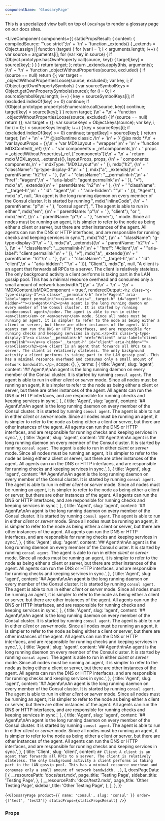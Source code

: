 ```yaml
---
componentName: 'GlossaryPage'
---
```


This is a specialized view built on top of `DocsPage` to render a glossary page on our docs sites.

<LiveComponent
  components={{
    staticPropsResult: {
      content: {
        compiledSource:
          '"use strict";\n' +
          '\n' +
          'function _extends() { _extends = Object.assign || function (target) { for (var i = 1; i < arguments.length; i++) { var source = arguments[i]; for (var key in source) { if (Object.prototype.hasOwnProperty.call(source, key)) { target[key] = source[key]; } } } return target; }; return _extends.apply(this, arguments); }\n' +
          '\n' +
          'function _objectWithoutProperties(source, excluded) { if (source == null) return {}; var target = _objectWithoutPropertiesLoose(source, excluded); var key, i; if (Object.getOwnPropertySymbols) { var sourceSymbolKeys = Object.getOwnPropertySymbols(source); for (i = 0; i < sourceSymbolKeys.length; i++) { key = sourceSymbolKeys[i]; if (excluded.indexOf(key) >= 0) continue; if (!Object.prototype.propertyIsEnumerable.call(source, key)) continue; target[key] = source[key]; } } return target; }\n' +
          '\n' +
          'function _objectWithoutPropertiesLoose(source, excluded) { if (source == null) return {}; var target = {}; var sourceKeys = Object.keys(source); var key, i; for (i = 0; i < sourceKeys.length; i++) { key = sourceKeys[i]; if (excluded.indexOf(key) >= 0) continue; target[key] = source[key]; } return target; }\n' +
          '\n' +
          '/* @jsxRuntime classic */\n' +
          '\n' +
          '/* @jsx mdx */\n' +
          'var layoutProps = {};\n' +
          'var MDXLayout = "wrapper";\n' +
          '\n' +
          'function MDXContent(_ref) {\n' +
          ' var components = _ref.components,\n' +
          ' props = _objectWithoutProperties(_ref, ["components"]);\n' +
          '\n' +
          ' return mdx(MDXLayout, _extends({}, layoutProps, props, {\n' +
          ' components: components,\n' +
          ' mdxType: "MDXLayout"\n' +
          ' }), mdx("h2", {\n' +
          ' "className": "g-type-display-3"\n' +
          ' }, mdx("a", _extends({\n' +
          ' parentName: "h2"\n' +
          ' }, {\n' +
          ' "className": "__permalink-h",\n' +
          ' "href": "#agent",\n' +
          ' "aria-label": "agent permalink"\n' +
          ' }), "»"), mdx("a", _extends({\n' +
          ' parentName: "h2"\n' +
          ' }, {\n' +
          ' "className": "__target-h",\n' +
          ' "id": "agent",\n' +
          ' "aria-hidden": ""\n' +
          ' })), "Agent"), mdx("p", null, "An agent is the long running daemon on every member of the Consul cluster. It is started by running ", mdx("inlineCode", {\n' +
          ' parentName: "p"\n' +
          ' }, "consul agent"), ". The agent is able to run in either ", mdx("em", {\n' +
          ' parentName: "p"\n' +
          ' }, "client"), "or ", mdx("em", {\n' +
          ' parentName: "p"\n' +
          ' }, "server"), " mode. Since all nodes must be running an agent, it is simpler to refer to the node as being either a client or server, but there are other instances of the agent. All agents can run the DNS or HTTP interfaces, and are responsible for running checks and keeping services in sync."), mdx("h2", {\n' +
          ' "className": "g-type-display-3"\n' +
          ' }, mdx("a", _extends({\n' +
          ' parentName: "h2"\n' +
          ' }, {\n' +
          ' "className": "__permalink-h",\n' +
          ' "href": "#client",\n' +
          ' "aria-label": "client permalink"\n' +
          ' }), "»"), mdx("a", _extends({\n' +
          ' parentName: "h2"\n' +
          ' }, {\n' +
          ' "className": "__target-h",\n' +
          ' "id": "client",\n' +
          ' "aria-hidden": ""\n' +
          ' })), "Client"), mdx("p", null, "A client is an agent that forwards all RPCs to a server. The client is relatively stateless. The only background activity a client performs is taking part in the LAN gossip pool. This has a minimal resource overhead and consumes only a small amount of network bandwidth."));\n' +
          '}\n' +
          '\n' +
          ';\n' +
          'MDXContent.isMDXComponent = true;',
        renderedOutput: `<h2 class="g-type-display-3"><a class="__permalink-h" href="#agent" aria-label="agent permalink">»</a><a class="__target-h" id="agent" aria-hidden=""></a>Agent</h2><p>An agent is the long running daemon on every member of the Consul cluster. It is started by running <code>consul agent</code>. The agent is able to run in either <em>client</em> or <em>server</em> mode. Since all nodes must be running an agent, it is simpler to refer to the node as being either a client or server, but there are other instances of the agent. All agents can run the DNS or HTTP interfaces, and are responsible for running checks and keeping services in sync.</p><h2 class="g-type-display-3"><a class="__permalink-h" href="#client" aria-label="client permalink">»</a><a class="__target-h" id="client" aria-hidden=""></a>Client</h2><p>A client is an agent that forwards all RPCs to a server. The client is relatively stateless. The only background activity a client performs is taking part in the LAN gossip pool. This has a minimal resource overhead and consumes only a small amount of network bandwidth.</p>`,
        scope: {},
      },
      terms: [
        {
          title: 'Agent',
          slug: 'agent',
          content:
            '## Agent\n\nAn agent is the long running daemon on every member of the Consul cluster. It is started by running `consul agent`. The agent is able to run in either _client_ or _server_ mode. Since all nodes must be running an agent, it is simpler to refer to the node as being either a client or server, but there are other instances of the agent. All agents can run the DNS or HTTP interfaces, and are responsible for running checks and keeping services in sync.',
        },
        {
          title: 'Agent',
          slug: 'agent',
          content:
            '## Agent\n\nAn agent is the long running daemon on every member of the Consul cluster. It is started by running `consul agent`. The agent is able to run in either _client_ or _server_ mode. Since all nodes must be running an agent, it is simpler to refer to the node as being either a client or server, but there are other instances of the agent. All agents can run the DNS or HTTP interfaces, and are responsible for running checks and keeping services in sync.',
        },
        {
          title: 'Agent',
          slug: 'agent',
          content:
            '## Agent\n\nAn agent is the long running daemon on every member of the Consul cluster. It is started by running `consul agent`. The agent is able to run in either _client_ or _server_ mode. Since all nodes must be running an agent, it is simpler to refer to the node as being either a client or server, but there are other instances of the agent. All agents can run the DNS or HTTP interfaces, and are responsible for running checks and keeping services in sync.',
        },
        {
          title: 'Agent',
          slug: 'agent',
          content:
            '## Agent\n\nAn agent is the long running daemon on every member of the Consul cluster. It is started by running `consul agent`. The agent is able to run in either _client_ or _server_ mode. Since all nodes must be running an agent, it is simpler to refer to the node as being either a client or server, but there are other instances of the agent. All agents can run the DNS or HTTP interfaces, and are responsible for running checks and keeping services in sync.',
        },
        {
          title: 'Agent',
          slug: 'agent',
          content:
            '## Agent\n\nAn agent is the long running daemon on every member of the Consul cluster. It is started by running `consul agent`. The agent is able to run in either _client_ or _server_ mode. Since all nodes must be running an agent, it is simpler to refer to the node as being either a client or server, but there are other instances of the agent. All agents can run the DNS or HTTP interfaces, and are responsible for running checks and keeping services in sync.',
        },
        {
          title: 'Agent',
          slug: 'agent',
          content:
            '## Agent\n\nAn agent is the long running daemon on every member of the Consul cluster. It is started by running `consul agent`. The agent is able to run in either _client_ or _server_ mode. Since all nodes must be running an agent, it is simpler to refer to the node as being either a client or server, but there are other instances of the agent. All agents can run the DNS or HTTP interfaces, and are responsible for running checks and keeping services in sync.',
        },
        {
          title: 'Agent',
          slug: 'agent',
          content:
            '## Agent\n\nAn agent is the long running daemon on every member of the Consul cluster. It is started by running `consul agent`. The agent is able to run in either _client_ or _server_ mode. Since all nodes must be running an agent, it is simpler to refer to the node as being either a client or server, but there are other instances of the agent. All agents can run the DNS or HTTP interfaces, and are responsible for running checks and keeping services in sync.',
        },
        {
          title: 'Agent',
          slug: 'agent',
          content:
            '## Agent\n\nAn agent is the long running daemon on every member of the Consul cluster. It is started by running `consul agent`. The agent is able to run in either _client_ or _server_ mode. Since all nodes must be running an agent, it is simpler to refer to the node as being either a client or server, but there are other instances of the agent. All agents can run the DNS or HTTP interfaces, and are responsible for running checks and keeping services in sync.',
        },
        {
          title: 'Agent',
          slug: 'agent',
          content:
            '## Agent\n\nAn agent is the long running daemon on every member of the Consul cluster. It is started by running `consul agent`. The agent is able to run in either _client_ or _server_ mode. Since all nodes must be running an agent, it is simpler to refer to the node as being either a client or server, but there are other instances of the agent. All agents can run the DNS or HTTP interfaces, and are responsible for running checks and keeping services in sync.',
        },
        {
          title: 'Agent',
          slug: 'agent',
          content:
            '## Agent\n\nAn agent is the long running daemon on every member of the Consul cluster. It is started by running `consul agent`. The agent is able to run in either _client_ or _server_ mode. Since all nodes must be running an agent, it is simpler to refer to the node as being either a client or server, but there are other instances of the agent. All agents can run the DNS or HTTP interfaces, and are responsible for running checks and keeping services in sync.',
        },
        {
          title: 'Agent',
          slug: 'agent',
          content:
            '## Agent\n\nAn agent is the long running daemon on every member of the Consul cluster. It is started by running `consul agent`. The agent is able to run in either _client_ or _server_ mode. Since all nodes must be running an agent, it is simpler to refer to the node as being either a client or server, but there are other instances of the agent. All agents can run the DNS or HTTP interfaces, and are responsible for running checks and keeping services in sync.',
        },
        {
          title: 'Client',
          slug: 'client',
          content: `## Client
A client is an agent that forwards all RPCs to a server. The client is relatively
stateless. The only background activity a client performs is taking part in the LAN gossip
pool. This has a minimal resource overhead and consumes only a small amount of network
bandwidth.
`,
        },
      ],
      docsPageData: [
        {
          __resourcePath: 'docs/test.mdx',
          page_title: 'Testing Page',
          sidebar_title: 'Testing Page',
        },
        {
          __resourcePath: 'docs/test2.mdx',
          page_title: 'Other Testing Page',
          sidebar_title: 'Other Testing Page',
        },
      ],
    },
  }}
>
  {`<GlossaryPage product={{ name: 'Consul', slug: 'consul' }} order={['test', 'test2']} staticProps={staticPropsResult} />`}
</LiveComponent>

<UsageDetails packageName="@hashicorp/react-glossary-page" />

### Props

<PropsTable props={componentProps} />
